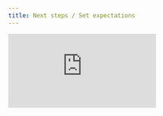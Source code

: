 ```yaml
---
title: Next steps / Set expectations
---
```


<div style={{
    position: 'relative',
    paddingBottom: '56.25%', // 16:9 aspect ratio
    height: 0,
    overflow: 'hidden',
    maxWidth: '100%',
    marginBottom: '20px'
}}>
    <iframe
        src="https://www.loom.com/embed/cdf591b0d5b145758cd8658de4f23ec7?sid=477f0202-cbe9-4a13-85c1-a765e69eae8f"
        frameborder="0"
        webkitallowfullscreen
        mozallowfullscreen
        allowfullscreen
        style={{
            position: 'absolute',
            top: 0,
            left: 0,
            width: '100%',
            height: '100%',
        }}
    />
</div>

## What to Expect from Opik University

This video sets the stage for your learning journey through Opik University. You'll understand the structure of the upcoming video series, learn what topics will be covered, and discover what you need to get started with hands-on practice using Opik's comprehensive LLM platform.

## Key Highlights

- **Comprehensive Coverage**: Series covers [observability](https://www.comet.com/docs/opik/tracing/log_traces), [evaluation](https://www.comet.com/docs/opik/evaluation/overview), [prompt engineering](https://www.comet.com/docs/opik/prompt_engineering/prompt_management), [testing](https://www.comet.com/docs/opik/testing/pytest_integration), and [production monitoring](https://www.comet.com/docs/opik/production/production_monitoring) in detail
- **Hands-On Learning**: Each video includes example notebooks accessible via links, with all content available in Opik documentation and [cookbooks](https://www.comet.com/docs/opik/cookbook/overview)
- **Bite-Sized Format**: Videos are focused on specific tasks, making them easy to reference when needed
- **Flexible Learning Path**: Watch in order for building concepts, or jump to specific topics as needed
- **Easy Setup**: Requires a Comet account (free at https://comet.com) and basic Python/LLM familiarity
- **Framework Flexibility**: Choose from extensive [integrations](https://www.comet.com/docs/opik/tracing/integrations/overview) page, or use [LiteLLM](https://www.comet.com/docs/opik/tracing/integrations/litellm)/OpenRouter for unsupported models
- **Beginner-Friendly**: High-level concepts make it accessible even for beginners with willingness to learn
- **Complete Preparation**: By series end, you'll have all knowledge needed for robust LLM [observability](https://www.comet.com/docs/opik/tracing/log_traces), [evaluation](https://www.comet.com/docs/opik/evaluation/overview), and [monitoring](https://www.comet.com/docs/opik/production/production_monitoring)
